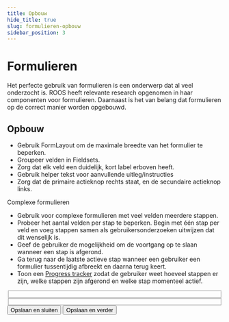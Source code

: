 ```yaml
---
title: Opbouw
hide_title: true
slug: formulieren-opbouw
sidebar_position: 3
---
```



# Formulieren

Het perfecte gebruik van formulieren is een onderwerp dat al veel onderzocht is.
ROOS heeft relevante research opgenomen in haar componenten voor formulieren.
Daarnaast is het van belang dat formulieren op de correct manier worden opgebouwd.

## Opbouw

- Gebruik FormLayout om de maximale breedte van het formulier te beperken.
- Groupeer velden in Fieldsets.
- Zorg dat elk veld een duidelijk, kort label erboven heeft.
- Gebruik helper tekst voor aanvullende uitleg/instructies
- Zorg dat de primaire actieknop rechts staat, en de secundaire actieknop links.

<Heading type="h2">Complexe formulieren</Heading>

- Gebruik voor complexe formulieren met veel velden meerdere stappen.
- Probeer het aantal velden per stap te beperken. Begin met één stap per veld en voeg stappen samen als gebruikersonderzoeken uitwijzen dat dit wenselijk is.
- Geef de gebruiker de mogelijkheid om de voortgang op te slaan wanneer een stap is afgerond.
- Ga terug naar de laatste actieve stap wanneer een gebruiker een formulier tussentijdig afbreekt en daarna terug keert.
- Toon een <a href="/rvo/docs/components/progress-tracker/" className="rvo-link">Progress tracker</a> zodat de gebruiker weet hoeveel stappen er zijn, welke stappen zijn afgerond en welke stap momenteel actief.

<ComponentExample>
  <FormLayout>
    <Fieldset legend="Uw gegevens">
      <TextInputField label="Voornaam" />
      <TextInputField label="Achternaam" />
    </Fieldset>
    <Fieldset legend="Opleiding">
      <TextInputField label="Naam instelling" />
      <TextInputField label="Plaats" />
    </Fieldset>
    <ButtonGroup>
      <Button kind="secondary">Opslaan en sluiten</Button>
      <Button className="rvo-button-group__align-right">Opslaan en verder</Button>
    </ButtonGroup>
  </FormLayout>
</ComponentExample>
